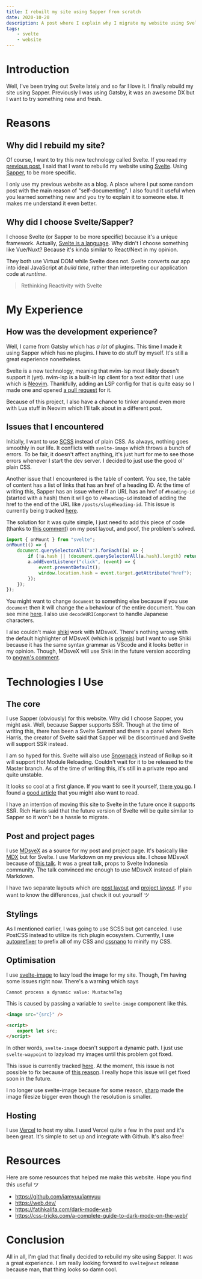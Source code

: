 ```yaml
---
title: I rebuilt my site using Sapper from scratch
date: 2020-10-20
description: A post where I explain why I migrate my website using Svelte/Sapper
tags:
    - svelte
    - website
---
```



# Introduction

Well, I've been trying out Svelte lately and so far I love it. I finally rebuild my site using Sapper. Previously I was using Gatsby, it was an awesome DX but I want to try something new and fresh.

# Reasons

## Why did I rebuild my site?

Of course, I want to try this new technology called Svelte. If you read my [previous post](https://elianiva.my.id/posts/my-experience-with-svelte), I said that I want to rebuild my website using [Svelte](https://svelte.dev). Using [Sapper](https://sapper.svelte.dev), to be more specific.

I only use my previous website as a blog. A place where I put some random post with the main reason of "self-documenting". I also found it useful when you learned something new and you try to explain it to someone else. It makes me understand it even better.

## Why did I choose Svelte/Sapper?

I choose Svelte (or Sapper to be more specific) because it's a unique framework. Actually, [Svelte is a language](https://gist.github.com/Rich-Harris/0f910048478c2a6505d1c32185b61934). Why didn't I choose something like Vue/Nuxt? Because it's kinda similar to React/Next in my opinion.

They both use Virtual DOM while Svelte does not. Svelte converts our app into ideal JavaScript at _build time_, rather than interpreting our application code at _runtime_.

> Rethinking Reactivity with Svelte

# My Experience

## How was the development experience?

Well, I came from Gatsby which has _a lot_ of plugins. This time I made it using Sapper which has no plugins. I have to do stuff by myself. It's still a great experience nonetheless.

Svelte is a new technology, meaning that nvim-lsp most likely doesn't support it (yet). nvim-lsp is a built-in lsp client for a text editor that I use which is [Neovim](https://neovim.io). Thankfully, adding an LSP config for that is quite easy so I made one and opened [a pull request](https://github.com/neovim/nvim-lspconfig/pull/385) for it.

Because of this project, I also have a chance to tinker around even more with Lua stuff in Neovim which I'll talk about in a different post.

## Issues that I encountered

Initially, I want to use [SCSS](https://sass-lang.com/) instead of plain CSS. As always, nothing goes smoothly in our life. It conflicts with `svelte-image` which throws a bunch of errors. To be fair, it doesn't affect anything, it's just hurt for me to see those errors whenever I start the dev server. I decided to just use the good ol' plain CSS.

Another issue that I encountered is the table of content. You see, the table of content has a list of links that has an href of a heading ID. At the time of writing this, Sapper has an issue where if an URL has an href of `#heading-id` (started with a hash) then it will go to `/#heading-id` instead of adding the href to the end of the URL like `/posts/slug#heading-id`. This issue is currently being tracked [here](https://github.com/sveltejs/sapper/issues/331).

The solution for it was quite simple, I just need to add this piece of code (thanks to [this comment](https://github.com/sveltejs/sapper/issues/331#issuecomment-706627790)) on my post layout, and poof, the problem's solved.

```javascript
import { onMount } from "svelte";
onMount(() => {
	document.querySelectorAll("a").forEach((a) => {
		if (!a.hash || !document.querySelectorAll(a.hash).length) return;
		a.addEventListener("click", (event) => {
			event.preventDefault();
			window.location.hash = event.target.getAttribute("href");
		});
	});
});
```

You might want to change `document` to something else because if you use `document` then it will change the `a` behaviour of the entire document. You can see mine [here](https://github.com/elianiva/elianiva.my.id/blob/a0c824de5b372ff210a1e3f44d10ef80e2be4190/src/layouts/post.svelte#L340-L356).
I also use `decodeURIComponent` to handle Japanese characters.

I also couldn't make [shiki](https://shiki.matsu.io) work with MDsveX. There's nothing wrong with the default highlighter of MDsveX (which is [prismjs](https://prismjs.com)) but I want to use Shiki because it has the same syntax grammar as VScode and it looks better in my opinion. Though, MDsveX will use Shiki in the future version according to [pngwn's comment](https://github.com/pngwn/MDsveX/issues/139#issuecomment-688478536).

# Technologies I Use

## The core

I use Sapper (obviously) for this website. Why did I choose Sapper, you might ask. Well, because Sapper supports SSR. Though at the time of writing this, there has been a Svelte Summit and there's a panel where Rich Harris, the creator of Svelte said that Sapper will be discontinued and Svelte will support SSR instead.

I am so hyped for this. Svelte will also use [Snowpack](https://snowpack.dev) instead of Rollup so it will support Hot Module Reloading. Couldn't wait for it to be released to the Master branch. As of the time of writing this, it's still in a private repo and quite unstable.

It looks so cool at a first glance. If you want to see it yourself, [there you go](https://www.youtube.com/watch?v=qSfdtmcZ4d0&t=53s). I found a [good article](https://codechips.me/snowpack-svelte-typescript-tailwindcss/) that you might also want to read.

I have an intention of moving this site to Svelte in the future once it supports SSR. Rich Harris said that the future version of Svelte will be quite similar to Sapper so it won't be a hassle to migrate.

## Post and project pages

I use [MDsveX](https://mdsvex.com) as a source for my post and project page. It's basically like [MDX](https://mdxjs.com/) but for Svelte. I use Markdown on my previous site. I chose MDsveX because of [this talk](https://www.youtube.com/watch?v=Tr9wJYvnA24). It was a great talk, props to Svelte Indonesia community. The talk convinced me enough to use MDsveX instead of plain Markdown.

I have two separate layouts which are [post layout](https://github.com/elianiva/elianiva.my.id/blob/master/src/layouts/post.svelte) and [project layout](https://github.com/elianiva/elianiva.me/blob/master/src/layouts/project.svelte). If you want to know the differences, just check it out yourself ツ

## Stylings

As I mentioned earlier, I was going to use SCSS but got canceled. I use PostCSS instead to utilize its rich plugin ecosystem. Currently, I use [autoprefixer](https://github.com/postcss/autoprefixer) to prefix all of my CSS and [cssnano](https://cssnano.co/) to minify my CSS.

## Optimisation

I use [svelte-image](https://github.com/matyunya/svelte-image) to lazy load the image for my site. Though, I'm having some issues right now. There's a warning which says

```
Cannot process a dynamic value: MustacheTag
```

This is caused by passing a variable to `svelte-image` component like this.

```html
<image src="{src}" />

<script>
	export let src;
</script>
```

In other words, `svelte-image` doesn't support a dynamic path. I just use `svelte-waypoint` to lazyload my images until this problem got fixed.

This issue is currently tracked [here](https://github.com/matyunya/svelte-image/issues/6). At the moment, this issue is not possible to fix because of [this reason](https://github.com/matyunya/svelte-image/issues/31#issuecomment-550711822). I really hope this issue will get fixed soon in the future.

<Update date="2020-11-12">

I no longer use svelte-image because for some reason, [sharp](https://github.com/lovell/sharp) made the image filesize bigger even though the resolution is smaller.

</Update>

## Hosting

I use [Vercel](https://vercel.com) to host my site. I used Vercel quite a few in the past and it's been great. It's simple to set up and integrate with Github. It's also free!

# Resources

Here are some resources that helped me make this website. Hope you find this useful ツ

-   https://github.com/iamyuu/iamyuu
-   https://web.dev/
-   https://fatihkalifa.com/dark-mode-web
-   https://css-tricks.com/a-complete-guide-to-dark-mode-on-the-web/

# Conclusion

All in all, I'm glad that finally decided to rebuild my site using Sapper. It was a great experience. I am really looking forward to `svelte@next` release because man, that thing looks so damn cool.
